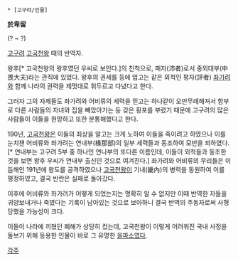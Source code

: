  * [고구려/인물]

'''於卑留'''

(? ~ ?)

[[고구려]] [[고국천왕]] 때의 반역자.

왕후[* 고국천왕의 왕후였던 우씨로 보인다.]의 친척으로, 패자(沛者)로서 중외대부(中畏大夫)라는 관직에 있었다. 왕후의 권세를 등에 업고는 같은 외척인 평자(評者) [[좌가려]]와 함께 나라의 권력을 제멋대로 휘두르고 다녔다고 한다.

그러자 그의 자제들도 좌가려와 어비류의 세력을 믿고는 하나같이 오만무례해져서 함부로 다른 사람들의 자녀와 집을 빼았아가는 등 갖은 횡포를 부렸기 때문에 고구려의 많은 사람들이 이들을 원망하고 또한 분통해했다고 한다.

190년, [[고국천왕]]은 이들의 죄상을 알고는 크게 노하여 이들을 죽이려고 하였으나 이를 눈치챈 어비류와 좌가려는 연내부(椽那部)의 일부 세력들과 동조하여 모반을 꾀하였다.[* 연내부는 고구려 5부 중 하나인 연나부의 또다른 이름인데, 이들이 외척들과 동조한 것을 보면 왕후 우씨가 연내부 출신인 것으로 여겨진다.] 좌가려와 어비류의 무리들은 이듬해인 191년에 왕도를 공격하였으나 [[고국천왕]]이 기내(畿內)의 병력을 동원하여 이를 평정하였고, 결국 반란은 실패로 돌아갔다.

이후에 어비류와 좌가려가 어떻게 되었는지는 명확히 알 수 없지만 이때 반역한 자들을 귀양보내거나 죽였다는 기록이 남아있는 것으로 보아하니 결국 반역의 주동자로써 사형당했을 가능성이 크다.

이들이 나라에 끼쳤던 폐해가 상당히 컸는데, 고국천왕이 이렇게 어려워진 국내 사정을 돌보기 위해 등용한 인물이 바로 그 유명한 [[을파소]]였다.

[[각주]]
